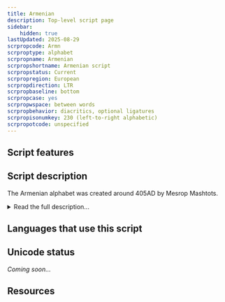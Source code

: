 ```yaml
---
title: Armenian
description: Top-level script page
sidebar:
    hidden: true
lastUpdated: 2025-08-29
scrpropcode: Armn
scrproptype: alphabet
scrpropname: Armenian
scrpropshortname: Armenian script
scrpropstatus: Current
scrpropregion: European
scrpropdirection: LTR
scrpropbaseline: bottom
scrpropcase: yes
scrpropwspace: between words
scrpropbehavior: diacritics, optional ligatures
scrpropisonumkey: 230 (left-to-right alphabetic)
scrpropotcode: unspecified
---
```



## Script features

<ScriptInfo />

## Script description

The Armenian alphabet was created around 405AD by Mesrop Mashtots.

<details>
<summary>Read the full description...</summary>He reportedly studied a number of scripts, including Greek and Syriac, before having a dream in which he saw elements of these scripts integrated into one system. The Ge'ez script has also been suggested as a possible influence. Armenia adopted Christianity in the early fourth century, but later began reverting to paganism. Mashtots believed that if the Bible could be written in Armenian the country would have the means to maintain a Christian faith and culture at a time when the Persian empire was attempting to assimilate the country. It also enabled Armenian educational institutions to be established, as well as a large body of early Armenian literature. The alphabet has been used in the country since its inception, with some modifications.

There were originally 30 consonant and 6 vowel letters in the alphabet, but in the 12th century two more letters were added for representing [aw] and [f], bringing the total to 38. A third symbol was also introduced to represent the word 'and' in lower case form. Much later, in the early 20th century, orthographic reform under the Soviet government led to two spelling conventions being used. Broadly speaking, Mesropian orthography is used throughout the Armenian diaspora (which makes up the majority of Armenian speakers),  and Reformed orthography is used within Armenia. The difference between the two has been likened to that between British and American English, though with stronger political connotations.

Early Armenian writers relied heavily on ligated form of letters in order to save space. Five of these are still in common use, to combine the symbol for [m] with [n], [ɛ], [i] and [x], and to combine the symbol for [ɛ] with [v]. 

<span style='color: red'>_Missing image: ArmeLigas.png_</span>

A ligature also used to exist which combined the symbols representing [ɛ] + [w]/[v], but it is used so commonly that followers of the Reformed orthography consider it a distinct letter rather than a ligature, bringing their total number of symbols to 39.

The script is an alphabet; consonants and vowels are written with independent letters. It is read from left to right. The traditional order of the letters composes an acrostic prayer. It is generally believed that this order follows the order of the Greek alphabet, although it has also been suggested that Mashtot followed a number symbolism found in early kabbalistic traditions when ordering the letters. 

Armenian is written with spaces between words. There are four punctuation marks unique to Armenian, two of which follow a word to indicate that it has been abbreviated, or to add emphasis, and two marks which are placed after and above the last vowel, respectively, as a question mark and an exclamation mark. Non-Latin marks are used to perform the functions of full stop, semicolon, word-joining and word-splitting hyphen. The script employs upper and lower case.

<span style='color: red'>_Missing image: ArmenianPunctuation.png_</span>

Written Armenian contains no script-specific numbers, rather, each letter was assigned a numeric value. In recent years and particularly in print form, Latin numbers have increasingly been used.
</details>

## Languages that use this script

<WsList script='Armn' wsMax='5' />

## Unicode status

_Coming soon..._

## Resources

<ScriptResources detailSummary='seemore' />

